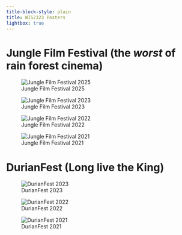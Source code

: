 ```yaml
---
title-block-style: plain
title: WIS2323 Posters
lightbox: true
---
```


# Jungle Film Festival (the _worst_ of rain forest cinema)

![Jungle Film Festival 2025](images/posters/jungle_film_festival_2025.png){group="jungle-film-festival"}

![Jungle Film Festival 2023](images/posters/jungle_film_festival_2023.png){group="jungle-film-festival"}

![Jungle Film Festival 2022](images/posters/jungle_film_festival_2022.png){group="jungle-film-festival"}

![Jungle Film Festival 2021](images/posters/jungle_film_festival_2021.png){group="jungle-film-festival"}





# DurianFest (Long live the King)

![DurianFest 2023](images/posters/DurianFest_2023.png){group="DurianFest"}  

![DurianFest 2022](images/posters/DurianFest_2022.png){group="DurianFest"}  

![DurianFest 2021](images/posters/DurianFest_2021.png){group="DurianFest"}  








